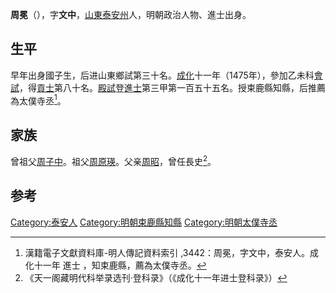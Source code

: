 {{Otheruses|other=名为周文中的其他人物|周文中}}

'''周冕'''（{{bd|1436年||？}}），字'''文中'''，[[山東|山東]][[泰安州|泰安州]]人，明朝政治人物、進士出身。

== 生平 ==
早年出身國子生，后进山東鄉試第三十名。[[成化|成化]]十一年（1475年），參加乙未科[[會試|會試]]，得[[貢士|貢士]]第八十名。[[殿試|殿試]]登[[進士|進士]]第三甲第一百五十五名。授束鹿縣知縣，后推薦為太僕寺丞<ref>漢籍電子文獻資料庫-明人傳記資料索引 ,3442：周冕，字文中，泰安人。成化十一年 進士 ，知束鹿縣，薦為太僕寺丞。</ref>。

== 家族 ==
曾祖父[[周子中|周子中]]。祖父[[周原瑛|周原瑛]]。父亲[[周昭|周昭]]，曾任長史<ref>《天一阁藏明代科举录选刊·登科录》（《成化十一年进士登科录》）</ref>。

==参考==
{{reflist}}

{{成化十一年乙未科殿試金榜}}

{{Authority control}}

{{DEFAULTSORT:Zhou周}}
[[Category:泰安人|Category:泰安人]]
[[Category:明朝束鹿縣知縣|Category:明朝束鹿縣知縣]]
[[Category:明朝太僕寺丞|Category:明朝太僕寺丞]]


{{明朝人物小作品}}